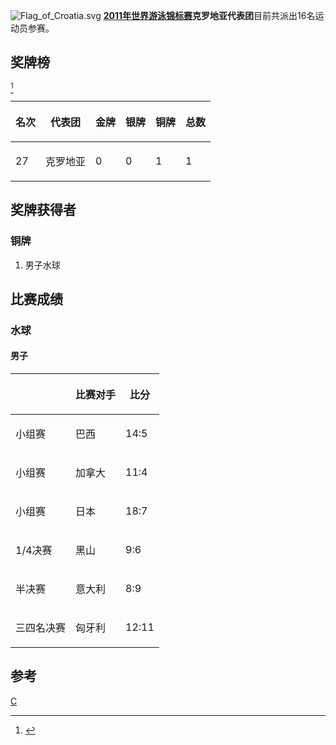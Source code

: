 [[Image:Flag_of_Croatia.svg|thumb]]
'''[[2011年世界游泳锦标赛|2011年世界游泳锦标赛]]克罗地亚代表团'''目前共派出16名运动员参赛。

==奖牌榜==
<ref>{{cite web |url=http://www.shanghai-fina2011.com/medal/index.html |title=存档副本 |accessdate=2011-07-26 |deadurl=yes |archiveurl=https://web.archive.org/web/20110720093114/http://www.shanghai-fina2011.com/medal/index.html |archivedate=2011-07-20 }}</ref>
{| class="wikitable"
|-
! 名次 !! 代表团 !! 金牌 !! 银牌 !! 铜牌 !! 总数
|-
| 27 || 克罗地亚 || 0 || 0 || 1 || 1
|}
==奖牌获得者==
===铜牌===
#男子水球
==比赛成绩==
===水球===
====男子====
{| class="wikitable"
|-
!  !! 比赛对手 !! 比分
|-
| 小组赛 ||  巴西 || 14:5  
|-
| 小组赛 || 加拿大 || 11:4  
|-
| 小组赛 ||  日本 ||  18:7
|-
|1/4决赛|| 黑山 || 9:6
|-
|半决赛||意大利||8:9
|-
|三四名决赛||匈牙利||12:11
|}  

==参考==
<references/>
[[分类:2011年世界游泳锦标赛代表团|C]]
{{2011年世界游泳锦标赛代表团}}